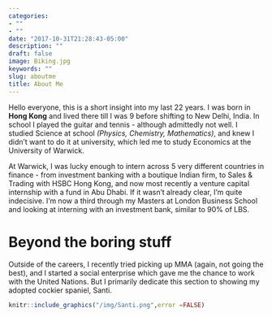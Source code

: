 ```yaml
---
categories:
- ""
- ""
date: "2017-10-31T21:28:43-05:00"
description: ""
draft: false
image: Biking.jpg
keywords: ""
slug: aboutme
title: About Me
---
```


Hello everyone, this is a short insight into my last 22 years. I was born in **Hong Kong** and lived there till I was 9 before shifting to New Delhi, India. In school I played the guitar and tennis - although admittedly not well. I studied Science at school *(Physics, Chemistry, Mathematics)*, and knew I didn't want to do it at university, which led me to study Economics at the University of Warwick.

At Warwick, I was lucky enough to intern across 5 very different countries in finance - from investment banking with a boutique Indian firm, to Sales & Trading with HSBC Hong Kong, and now most recently a venture capital internship with a fund in Abu Dhabi. If it wasn't already clear, I'm quite indecisive. I'm now a third through my Masters at London Business School and looking at interning with an investment bank, similar to 90% of LBS. 

# Beyond the boring stuff

Outside of the careers, I recently tried picking up MMA (again, not going the best), and I started a social enterprise which gave me the chance to work with the United Nations. But I primarily dedicate this section to showing my adopted cockier spaniel, Santi.

```r
knitr::include_graphics("/img/Santi.png",error =FALSE)
```

